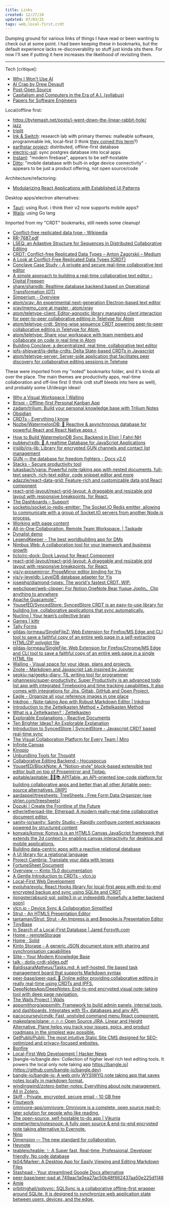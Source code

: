 ```yaml
---
title: Links
created: 12/27/24
updated: 07/03/25
tags: web,local-first,crdt
---
```


Dumping ground for various links of things I have read or been wanting to check out at some point. I had been keeping these in bookmarks, but the default experience lacks re-discoverability so stuff just kinda sits there. For now I'll see if putting it here increases the likelihood of revisiting them.

---

Tech [critique]:

- [Why I Won't Use AI](https://agentultra.com/blog/why-i-wont-use-ai/index.html)
- [AI Crap by Drew Devault](https://drewdevault.com/2023/08/29/2023-08-29-AI-crap.html)
- [Post-Open Source](https://www.boringcactus.com/2020/08/13/post-open-source.html)
- [Capitalism and Computers in the Era of A.I. (syllabus)](https://cceai.ohrg.org/syllabus.pdf)
- [Papers for Software Engineers](https://github.com/facundoolano/software-papers)

Local/offline first:

- https://bytemash.net/posts/i-went-down-the-linear-rabbit-hole/
- [jazz](https://jazz.tools/)
- [triplit](https://www.triplit.dev/)
- [Ink & Switch](https://www.inkandswitch.com/): research lab with primary themes: malleable software, programmable ink, local-first (I think [they coined this term](https://www.inkandswitch.com/local-first/)?)
- [earthstar project](https://earthstar-project.org/): distributed, offline-first database
- [electric-sql](https://electric-sql.com/): sync postgres database into local apps
- [Instant](https://github.com/instantdb/instant): "modern firebase", appears to be self-hostable
- [Ditto](https://ditto.com): "mobile database with built-in edge device connectivity" - appears to be just a product offering, not open source/code

Architecture/refactoring:

- [Modularizing React Applications with Established UI Patterns](https://martinfowler.com/articles/modularizing-react-apps.html)

Desktop apps/electron alternatives:

- [Tauri](https://tauri.app): using Rust. i think their v2 now supports mobile apps?
- [Wails](https://wails.io/docs/introduction/): using Go lang

Imported from my "CRDT" bookmarks, still needs some cleanup!

- [Conflict-free replicated data type - Wikipedia](https://en.wikipedia.org/wiki/Conflict-free_replicated_data_type)
- [RR-7687.pdf](https://pages.lip6.fr/Marc.Shapiro/papers/RR-7687.pdf)
- [LSEQ: an Adaptive Structure for Sequences in Distributed Collaborative Editing](https://hal.archives-ouvertes.fr/hal-00921633/document)
- [CRDT: Conflict-free Replicated Data Types – Anton Zagorskii – Medium](https://medium.com/@amberovsky/crdt-conflict-free-replicated-data-types-b4bfc8459d26)
- [A Look at Conflict-Free Replicated Data Types (CRDT)](https://medium.com/@istanbul_techie/a-look-at-conflict-free-replicated-data-types-crdt-221a5f629e7e)
- [Conclave Case Study - A private and secure real-time collaborative text editor](https://conclave-team.github.io/conclave-site/)
- [A simple approach to building a real-time collaborative text editor - Digital Freepen](http://digitalfreepen.com/2017/10/06/simple-real-time-collaborative-text-editor.html)
- [share/sharedb: Realtime database backend based on Operational Transformation (OT)](https://github.com/share/sharedb)
- [Simperium - Overview](https://simperium.com/overview/)
- [atom/xray: An experimental next-generation Electron-based text editor](https://github.com/atom/xray)
- [xray/memo_core at master · atom/xray](https://github.com/atom/xray/tree/master/memo_core)
- [atom/teletype-client: Editor-agnostic library managing client interaction for peer-to-peer collaborative editing in Teletype for Atom](https://github.com/atom/teletype-client)
- [atom/teletype-crdt: String-wise sequence CRDT powering peer-to-peer collaborative editing in Teletype for Atom.](https://github.com/atom/teletype-crdt)
- [atom/teletype: Share your workspace with team members and collaborate on code in real time in Atom](https://github.com/atom/teletype)
- [Building Conclave: a decentralized, real time, collaborative text editor](https://hackernoon.com/building-conclave-a-decentralized-real-time-collaborative-text-editor-a6ab438fe79f)
- [ipfs-shipyard/js-delta-crdts: Delta State-based CRDTs in Javascript](https://github.com/ipfs-shipyard/js-delta-crdts)
- [atom/teletype-server: Server-side application that facilitates peer discovery for collaborative editing sessions in Teletype](https://github.com/atom/teletype-server)

These were imported from my "noted" bookmarks folder, and it's kinda all over the place. The main themes are productivity apps, real-time collaboration and off-line first (I think crdt stuff bleeds into here as well), and probably some UI/design ideas!

- [Why a Visual Workspace | Walling](https://walling.app/visual-workspace)
- [Brisqi – Offline-first Personal Kanban App](https://brisqi.com/)
- [zadam/trilium: Build your personal knowledge base with Trilium Notes](https://github.com/zadam/trilium)
- [Obsidian](https://obsidian.md/)
- [CRDTs - Everything I know](https://wiki.nikitavoloboev.xyz/distributed-systems/crdt)
- [Nozbe/WatermelonDB: 🍉 Reactive & asynchronous database for powerful React and React Native apps ⚡️](https://github.com/Nozbe/WatermelonDB)
- [How to Build WatermelonDB Sync Backend in Elixir | Fahri NH](https://fahri.id/posts/how-to-build-watermelondb-sync-backend-in-elixir/)
- [pubkey/rxdb: 🔄 A realtime Database for JavaScript Applications](https://github.com/pubkey/rxdb)
- [irislib/iris-lib: Library for encrypted GUN channels and contact list management](https://github.com/irislib/iris-lib)
- [GUN — the database for freedom fighters - Docs v2.0](https://gun.eco/docs/Todo-Dapp)
- [Stacks - Secure productivity tool](https://stacks.rocks/)
- [lukasbach/yana: Powerful note-taking app with nested documents, full-text search, rich-text editor, code snippet editor and more](https://github.com/lukasbach/yana)
- [adazzle/react-data-grid: Feature-rich and customizable data grid React component](https://github.com/adazzle/react-data-grid)
- [react-grid-layout/react-grid-layout: A draggable and resizable grid layout with responsive breakpoints, for React.](https://github.com/react-grid-layout/react-grid-layout)
- [The Dashboards – Support](https://support.monday.com/hc/en-us/articles/360002187819-What-are-the-Dashboards-)
- [socketio/socket.io-redis-emitter: The Socket.IO Redis emitter, allowing to communicate with a group of Socket.IO servers from another Node.js process.](https://github.com/socketio/socket.io-redis-emitter)
- [Working with page content](https://developers.notion.com/docs/working-with-page-content)
- [All-in-One Collaboration. Remote Team Workspace. | Taskade](https://www.taskade.com/)
- [Dynalist demo](https://dynalist.io/demo/zGF4ozIIEEzkbFUKE-8Z5xgQ)
- [LegendKeeper - The best worldbuilding app for DMs](https://www.legendkeeper.com/)
- [Nimbus Web: A collaboration tool for your teamwork and business growth](https://nimbusweb.me/)
- [ticlo/rc-dock: Dock Layout for React Component](https://github.com/ticlo/rc-dock)
- [react-grid-layout/react-grid-layout: A draggable and resizable grid layout with responsive breakpoints, for React.](https://github.com/react-grid-layout/react-grid-layout#features)
- [yjs/y-prosemirror: ProseMirror editor binding for Yjs](https://github.com/yjs/y-prosemirror/)
- [yjs/y-leveldb: LevelDB database adapter for Yjs](https://github.com/yjs/y-leveldb)
- [josephg/diamond-types: The world's fastest CRDT. WIP.](https://github.com/josephg/diamond-types)
- [webclipper/web-clipper: For Notion,OneNote,Bear,Yuque,Joplin。Clip anything to anywhere](https://github.com/webclipper/web-clipper)
- [Apache Guacamole™](https://guacamole.apache.org/)
- [YousefED/SyncedStore: SyncedStore CRDT is an easy-to-use library for building live, collaborative applications that sync automatically.](https://github.com/YousefED/SyncedStore)
- [Nuclino | Your team’s collective brain](https://www.nuclino.com/)
- [Games | kittr](https://kittr.gg/games)
- [Tally Forms](https://tally.so/)
- [gildas-lormeau/SingleFileZ: Web Extension for Firefox/MS Edge and CLI tool to save a faithful copy of an entire web page in a self-extracting HTML/ZIP polyglot file](https://github.com/gildas-lormeau/SingleFileZ)
- [gildas-lormeau/SingleFile: Web Extension for Firefox/Chrome/MS Edge and CLI tool to save a faithful copy of an entire web page in a single HTML file](https://github.com/gildas-lormeau/SingleFile)
- [Walling - Visual space for your ideas, plans and projects.](https://walling.app/)
- [Znote - Markdown and Javascript Lab inspired by Jupyter](https://znote.io/)
- [seokju-na/geeks-diary: TIL writing tool for programmer](https://github.com/seokju-na/geeks-diary)
- [johannesjo/super-productivity: Super Productivity is an advanced todo list app with integrated Timeboxing and time tracking capabilities. It also comes with integrations for Jira, Gitlab, GitHub and Open Project.](https://github.com/johannesjo/super-productivity)
- [Eagle - Organize all your reference images in one place](https://eagle.cool/)
- [Inkdrop - Note-taking App with Robust Markdown Editor | Inkdrop](https://www.inkdrop.app/)
- [Introduction to the Zettelkasten Method • Zettelkasten Method](https://zettelkasten.de/introduction/)
- [What is a Zettelkasten? : Zettelkasten](https://www.reddit.com/r/Zettelkasten/comments/b566a4/what_is_a_zettelkasten/)
- [Explorable Explanations - Reactive Documents](http://worrydream.com/ExplorableExplanations/#reactiveDocument)
- [Ten Brighter Ideas? An Explorable Explanation](http://worrydream.com/TenBrighterIdeas/)
- [Introduction to SyncedStore | SyncedStore - Javascript CRDT based real-time sync](https://syncedstore.org/docs/)
- [The Visual Collaboration Platform for Every Team | Miro](https://miro.com/)
- [Infinite Canvas](https://infinitecanvas.tools/)
- [Kinopio](https://kinopio.club/)
- [Unbundling Tools for Thought](about:reader?url=https%3A%2F%2Fborretti.me%2Farticle%2Funbundling-tools-for-thought)
- [Collaborative Editing Backend – Hocuspocus](https://tiptap.dev/hocuspocus/)
- [YousefED/BlockNote: A "Notion-style" block-based extensible text editor built on top of Prosemirror and Tiptap.](https://github.com/YousefED/BlockNote)
- [apitable/apitable: 🚀🎉📚 APITable, an API-oriented low-code platform for building collaborative apps and better than all other Airtable open-source alternatives. [WIP]](https://github.com/apitable/apitable)
- [aardappel/treesheets: TreeSheets : Free Form Data Organizer (see strlen.com/treesheets)](https://github.com/aardappel/treesheets)
- [Dozuki | Create the Frontline of the Future](https://www.dozuki.com/)
- [ether/etherpad-lite: Etherpad: A modern really-real-time collaborative document editor.](https://github.com/ether/etherpad-lite)
- [sanity-io/sanity: Sanity Studio – Rapidly configure content workspaces powered by structured content](https://github.com/sanity-io/sanity)
- [konvajs/konva: Konva.js is an HTML5 Canvas JavaScript framework that extends the 2d context by enabling canvas interactivity for desktop and mobile applications.](https://github.com/konvajs/konva)
- [Building data-centric apps with a reactive relational database](https://riffle.systems/essays/prelude/)
- [A UI library for a relational language](https://www.scattered-thoughts.net/writing/relational-ui/)
- [Project Cambria: Translate your data with lenses](https://www.inkandswitch.com/cambria/)
- [FortuneSheet Document](https://ruilisi.github.io/fortune-sheet-docs/)
- [Overview — Kinto 15.0 documentation](https://docs.kinto-storage.org/en/stable/overview.html)
- [A Gentle Introduction to CRDTs - vlcn.io](https://vlcn.io/blog/gentle-intro-to-crdts.html)
- [Local-First Web Development](https://localfirstweb.dev/)
- [evoluhq/evolu: React Hooks library for local-first apps with end-to-end encrypted backup and sync using SQLite and CRDT](https://github.com/evoluhq/evolu)
- [jlongster/absurd-sql: sqlite3 in ur indexeddb (hopefully a better backend soon)](https://github.com/jlongster/absurd-sql)
- [vlcn.io - Device Sync & Collaboration Simplified](https://vlcn.io/)
- [Strut - An HTML5 Presentation Editor](http://strut.io/#!)
- [tantaman/Strut: Strut - An Impress.js and Bespoke.js Presentation Editor](https://github.com/tantaman/strut)
- [TinyBase](https://tinybase.org/)
- [In Search of a Local-First Database | Jared Forsyth.com](https://jaredforsyth.com/posts/in-search-of-a-local-first-database/)
- [Home - remoteStorage](https://remotestorage.io/)
- [Home · Solid](https://solidproject.org/)
- [Kinto Storage - A generic JSON document store with sharing and synchronisation capabilities](https://www.kinto-storage.org/)
- [Slite – Your Modern Knowledge Base](https://slite.com/)
- [talk - dotjs-crdt-slides.pdf](https://archive.jlongster.com/s/dotjs-crdt-slides.pdf)
- [BaldissaraMatheus/Tasks.md: A self-hosted, file based task management board that supports Markdown syntax](https://github.com/BaldissaraMatheus/Tasks.md)
- [peer-base/peer-pad: 📝 Online editor providing collaborative editing in really real-time using CRDTs and IPFS.](https://github.com/peer-base/peer-pad)
- [DeepNotesApp/DeepNotes: End-to-end encrypted visual note-taking tool with deep page navigation.](https://github.com/DeepNotesApp/DeepNotes)
- [The Wails Project | Wails](https://wails.io/)
- [appsmithorg/appsmith: Framework to build admin panels, internal tools, and dashboards. Integrates with 15+ databases and any API.](https://github.com/appsmithorg/appsmith)
- [pacocoursey/cmdk: Fast, unstyled command menu React component.](https://github.com/pacocoursey/cmdk)
- [makeplane/plane: 🔥 🔥 🔥 Open Source JIRA, Linear and Height Alternative. Plane helps you track your issues, epics, and product roadmaps in the simplest way possible.](https://github.com/makeplane/plane)
- [GetPublii/Publii: The most intuitive Static Site CMS designed for SEO-optimized and privacy-focused websites.](https://github.com/GetPublii/Publii/tree/master)
- [Bonfire](https://bonfirenetworks.org/)
- [Local-First Web Development | Hacker News](https://news.ycombinator.com/item?id=34857435)
- [bangle-io/bangle.dev: Collection of higher level rich text editing tools. It powers the local only note taking app https://bangle.io](https://github.com/bangle-io/bangle.dev)
- [bangle-io/bangle-io: A web only WYSIWYG note taking app that saves notes locally in markdown format.](https://github.com/bangle-io/bangle-io/tree/dev)
- [windingwind/zotero-better-notes: Everything about note management. All in Zotero.](https://github.com/windingwind/zotero-better-notes)
- [Skiff - Private, encrypted, secure email - 10 GB free](https://skiff.com/)
- [Floutwork](https://www.floutwork.com/)
- [omnivore-app/omnivore: Omnivore is a complete, open source read-it-later solution for people who like reading.](https://github.com/omnivore-app/omnivore)
- [The open-source, self-hostable to-do app | Vikunja](https://vikunja.io/)
- [streetwriters/notesnook: A fully open source & end-to-end encrypted note taking alternative to Evernote.](https://github.com/streetwriters/notesnook)
- [Nino](https://nino.app/)
- [Dimension — The new standard for collaboration.](https://www.dimension.dev/)
- [Heynote](https://heynote.com/)
- [teableio/teable: ✨ A Super fast, Real-time, Professional, Developer friendly, No code database](https://github.com/teableio/teable)
- [tk04/Marker: A Desktop App for Easily Viewing and Editing Markdown Files](https://github.com/tk04/Marker)
- [Stashpad - Your streamlined Google Docs alternative](https://www.stashpad.com/)
- [peer-base/peer-pad at 749aac1a0ea27ac50b48f662437aa50e225d1148](https://github.com/peer-base/peer-pad/tree/749aac1a0ea27ac50b48f662437aa50e225d1148)
- [Amie](https://amie.so/)
- [orbitinghail/sqlsync: SQLSync is a collaborative offline-first wrapper around SQLite. It is designed to synchronize web application state between users, devices, and the edge.](https://github.com/orbitinghail/)
